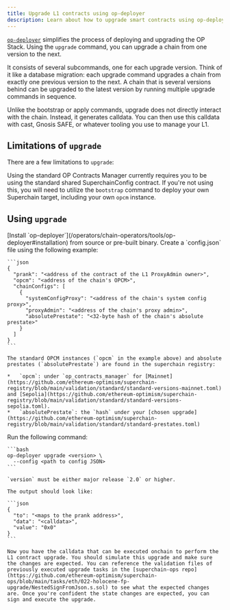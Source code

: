 ```yaml
---
title: Upgrade L1 contracts using op-deployer
description: Learn about how to upgrade smart contracts using op-deployer
---
```

[`op-deployer`](/operators/chain-operators/tools/op-deployer) simplifies the process of deploying and upgrading the OP Stack. Using the `upgrade` command, you can upgrade a chain from one version to the next.

It consists of several subcommands, one for each upgrade version. Think of it like a database migration: each upgrade command upgrades a chain from exactly one previous version to the next. A chain that is several versions behind can be upgraded to the latest version by running multiple upgrade commands in sequence.

Unlike the bootstrap or apply commands, upgrade does not directly interact with the chain. Instead, it generates calldata. You can then use this calldata with cast, Gnosis SAFE, or whatever tooling you use to manage your L1.

## Limitations of `upgrade`

There are a few limitations to `upgrade`:

Using the standard OP Contracts Manager currently requires you to be using the standard shared SuperchainConfig contract. If you're not using this, you will need to utilize the `bootstrap` command to deploy your own Superchain target, including your own `opcm` instance.

## Using `upgrade`

<Steps>
  <Step title="Install `op-deployer`">
  [Install `op-deployer`](/operators/chain-operators/tools/op-deployer#installation) from source or pre-built binary.
  </Step>

  <Step title="Create a `config.json` file">
  Create a `config.json` file using the following example:
  
    ```json
    {
      "prank": "<address of the contract of the L1 ProxyAdmin owner>",
      "opcm": "<address of the chain's OPCM>",
      "chainConfigs": [
        {
          "systemConfigProxy": "<address of the chain's system config proxy>",
          "proxyAdmin": "<address of the chain's proxy admin>",
          "absolutePrestate": "<32-byte hash of the chain's absolute prestate>"
        }
      ]
    }
    ```
  
    The standard OPCM instances (`opcm` in the example above) and absolute prestates (`absolutePrestate`) are found in the superchain registry:
  
    *   `opcm`: under `op_contracts_manager` for [Mainnet](https://github.com/ethereum-optimism/superchain-registry/blob/main/validation/standard/standard-versions-mainnet.toml) and [Sepolia](https://github.com/ethereum-optimism/superchain-registry/blob/main/validation/standard/standard-versions-sepolia.toml).
    *   `absolutePrestate`: the `hash` under your [chosen upgrade](https://github.com/ethereum-optimism/superchain-registry/blob/main/validation/standard/standard-prestates.toml)
  </Step>

  <Step title="Generate calldata">
  Run the following command:
  
    ```bash
    op-deployer upgrade <version> \
      --config <path to config JSON>
    ```
  
    `version` must be either major release `2.0` or higher.
  
    The output should look like:
  
    ```json
    {
      "to": "<maps to the prank address>",
      "data": "<calldata>",
      "value": "0x0"
    }
    ```
  
    Now you have the calldata that can be executed onchain to perform the L1 contract upgrade. You should simulate this upgrade and make sure the changes are expected. You can reference the validation files of previously executed upgrade tasks in the [superchain-ops repo](https://github.com/ethereum-optimism/superchain-ops/blob/main/tasks/eth/022-holocene-fp-upgrade/NestedSignFromJson.s.sol) to see what the expected changes are. Once you're confident the state changes are expected, you can sign and execute the upgrade.
  </Step>
</Steps>
